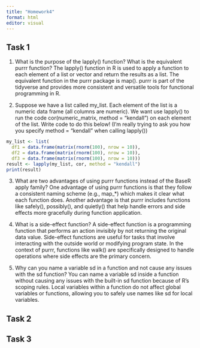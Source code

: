 ```yaml
---
title: "Homework4"
format: html
editor: visual
---
```


## Task 1
1. What is the purpose of the lapply() function? What is the equivalent purrr function?
The lapply() function in R is used to apply a function to each element of a list or vector and return the results as a list. The equivalent function in the purrr package is map(). purrr is part of the tidyverse and provides more consistent and versatile tools for functional programming in R.


2. Suppose we have a list called my_list. Each element of the list is a numeric data frame (all columns are numeric). We want use lapply() to run the code cor(numeric_matrix, method = "kendall") on each element of the list. Write code to do this below! (I’m really trying to ask you how you specify method = "kendall" when calling lapply())

```r
my_list <- list(
  df1 = data.frame(matrix(rnorm(100), nrow = 10)), 
  df2 = data.frame(matrix(rnorm(100), nrow = 10)), 
  df3 = data.frame(matrix(rnorm(100), nrow = 10)))
result <- lapply(my_list, cor, method = "kendall")
print(result)
```


3. What are two advantages of using purrr functions instead of the BaseR apply family?
One advantage of using purrr functions is that they follow a consistent naming scheme (e.g., map_*) which makes it clear what each function does. Another advantage is that purrr includes functions like safely(), possibly(), and quietly() that help handle errors and side effects more gracefully during function application.


4. What is a side-effect function?
A side-effect function is a programming function that performs an action invisibly by not returning the original data value. Side-effect functions are useful for tasks that involve interacting with the outside world or modifying program state. In the context of purrr, functions like walk() are specifically designed to handle operations where side effects are the primary concern.


5. Why can you name a variable sd in a function and not cause any issues with the sd function?
You can name a variable sd inside a function without causing any issues with the built-in sd function because of R's scoping rules. Local variables within a function do not affect global variables or functions, allowing you to safely use names like sd for local variables.

 
## Task 2


## Task 3